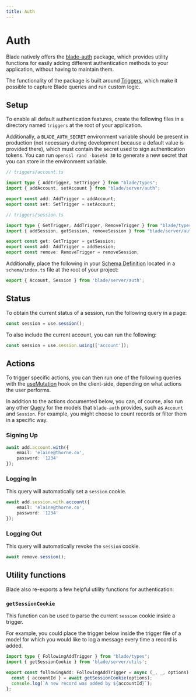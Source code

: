 ```yaml
---
title: Auth
---
```


# Auth

Blade natively offers the [blade-auth](https://github.com/ronin-co/blade/tree/main/packages/blade-auth) package,
which provides utility functions for easily adding different authentication methods to your application,
without having to maintain them.

The functionality of the package is built around [Triggers](/models/triggers), which make
it possible to capture Blade queries and run custom logic.

## Setup

To enable all default authentication features, create the following files in a directory
named `triggers` at the root of your application.

Additionally, a `BLADE_AUTH_SECRET` environment variable should be present in production
(not necessary during development because a default value is provided there), which must
contain the secret used to sign authentication tokens. You can run `openssl rand -base64 30` to
generate a new secret that you can store in the environment variable.

```ts
// triggers/account.ts

import type { AddTrigger, SetTrigger } from "blade/types";
import { addAccount, setAccount } from "blade/server/auth";

export const add: AddTrigger = addAccount;
export const set: SetTrigger = setAccount;
```

```ts
// triggers/session.ts

import type { GetTrigger, AddTrigger, RemoveTrigger } from "blade/types";
import { addSession, getSession, removeSession } from "blade/server/auth";

export const get: GetTrigger = getSession;
export const add: AddTrigger = addSession;
export const remove: RemoveTrigger = removeSession;
```

Additionally, place the following in your [Schema Definition](/models) located in
a `schema/index.ts` file at the root of your project:

```ts
export { Account, Session } from 'blade/server/auth';
```

## Status

To obtain the current status of a session, run the following query in a page:

```ts
const session = use.session();
```

To also include the current account, you can run the following:

```ts
const session = use.session.using(['account']);
```

## Actions

To trigger specific actions, you can then run one of the following queries with
the [useMutation](/hooks#usemutation-client) hook on the client-side, depending on what
actions the user performs.

In addition to the actions documented below, you can, of course, also run any
other [Query](/queries) for the models that `blade-auth` provides, such as `Account` and `Session`. For
example, you might choose to count records or filter them in a specific way.

### Signing Up

```ts
await add.account.with({
    email: 'elaine@thorne.co',
    password: '1234'
});
```

### Logging In

This query will automatically set a `session` cookie.

```ts
await add.session.with.account({
    email: 'elaine@thorne.co',
    password: '1234'
});
```

### Logging Out

This query will automatically revoke the `session` cookie.

```ts
await remove.session();
```

## Utility functions

Blade also re-exports a few helpful utility functions for authentication:

### `getSessionCookie`

This function can be used to parse the current `session` cookie inside a trigger.

For example, you could place the trigger below inside the trigger file of a model for
which you would like to log a message every time a record is added.

```ts
import type { FollowingAddTrigger } from "blade/types";
import { getSessionCookie } from 'blade/server/utils';

export const followingAdd: FollowingAddTrigger = async (_, _, options) => {
  const { accountId } = await getSessionCookie(options);
  console.log(`A new record was added by ${accountId}`);
};
```